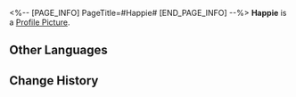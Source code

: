 <%-- [PAGE_INFO]
PageTitle=#Happie#
[END_PAGE_INFO] --%>
{{Stub|Location information}}
{{Item Infobox
|id          = 223254
|image       = Dreamscape Pass Sticker Happie.png
|type        = Dreamscape Pass Sticker
|type2       = Talking Clock Stickers
|invCategory = 
|rarity      = 4
|effect      = Digital stickers that can be used to decorate the pages of the Dreamtour Handbook. They come in many different styles.
|description = 
|source1     = [[Obtain three "Happy" Gears]]
}}
{{Description|At seven o'clock. Hysterical delight.}}
'''Happie''' is a [[Profile Picture]].

==Other Languages==
{{Other Languages
|en   = Happie
|zhs  = 欢乐小子
|zht  = 歡樂小子
|ja   = ハッピーボーイ
|ko   = 즐거운 소년
|es   = Contentito
|fr   = Gaietouille
|ru   = Смешинка
|th   = เจ้าหนูแสนสุข
|vi   = Cậu Bé Vui Vẻ
|de   = Fröhli
|id   = Clockie Senang
|pt   = Felizin
}}

==Change History==
{{Change History|2.0}}
